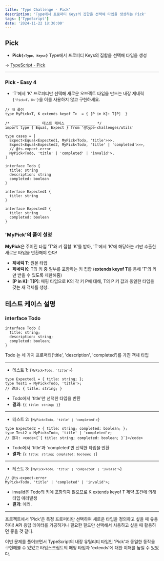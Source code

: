 ```yaml
---
title: 'Type Challenge - Pick'
description: 'Type에서 프로퍼티 Keys의 집합을 선택해 타입을 생성하는 Pick'
tags: ['TypeScript']
date: '2024-11-22 18:30:00'
---
```


## Pick

- **Pick<code>{`<Type, Keys>`}</code>**
Type에서 프로퍼티 Keys의 집합을 선택해 타입을 생성

→ [TypeScript - Pick](https://www.typescriptlang.org/docs/handbook/utility-types.html)

---

### Pick - Easy 4

- 'T'에서 'K' 프로퍼티만 선택해 새로운 오브젝트 타입을 만드는 내장 제네릭 <code>{`'Pick<T, K>'`}</code>을 이를 사용하지 않고 구현하세요.

```tsx
// 내 풀이
type MyPick<T, K extends keyof T>  = { [P in K]: T[P]  }

/* _____________ 테스트 케이스 _____________ */
import type { Equal, Expect } from '@type-challenges/utils'

type cases = [
  Expect<Equal<Expected1, MyPick<Todo, 'title'>>>,
  Expect<Equal<Expected2, MyPick<Todo, 'title' | 'completed'>>>,
  // @ts-expect-error
  MyPick<Todo, 'title' | 'completed' | 'invalid'>,
]

interface Todo {
  title: string
  description: string
  completed: boolean
}

interface Expected1 {
  title: string
}

interface Expected2 {
  title: string
  completed: boolean
}

```

### 'MyPick'의 풀이 설명

**MyPick**은 주어진 타입 'T'와 키 집합 'K'를 받아, 'T'에서 'K'에 해당하는 키만 추출한 새로운 타입을 반환해야 한다!

- **제네릭 T**: 원본 타입
- **제네릭 K**: T의 키 중 일부를 포함하는 키 집합 (**extends keyof T**를 통해 'T'의 키만 받을 수 있도록 제한해줌)
- **[P in K]: T[P]**: 매핑 타입으로 K의 각 키 P에 대해, T의 P 키 값과 동일한 타입을 갖는 새 객체를 생성.

## 테스트 케이스 설명

### interface Todo

```tsx
interface Todo {
  title: string;
  description: string;
  completed: boolean;
}
```

Todo 는 세 가지 프로퍼티('title', 'description', 'completed')를 가진 객체 타입


---


- 테스트 1: <code>{`MyPick<Todo, 'title'>`}</code>

```tsx
type Expected1 = { title: string; };
type Test1 = MyPick<Todo, 'title'>; 
// 결과: { title: string; }
```

- Todo에서 'title'만 선택한 타입을 반환
- **결과**: <code>{`{ title: string; }`}</code>

---

- 테스트 2: <code>{`MyPick<Todo, 'title' | 'completed'>`}</code>

```tsx
type Expected2 = { title: string; completed: boolean; };
type Test2 = MyPick<Todo, 'title' | 'completed'>;
// 결과: <code>{`{ title: string; completed: boolean; }`}</code>

```

- Todo에서 'title'과 'completed'만 선택한 타입을 반환
- **결과**: <code>{`{ title: string; completed: boolean; }`}</code>

---

- 테스트 3: <code>{`MyPick<Todo, 'title' | 'completed' | 'invalid'>`}</code>

```tsx
// @ts-expect-error
MyPick<Todo, 'title' | 'completed' | 'invalid'>;
```

- invalid은 Todo의 키에 포함되지 않으므로 K extends keyof T 제약 조건에 의해 타입 에러발생
- **결과**: 에러.

---

프로젝트에서 'Pick'은 특정 프로퍼티만 선택하여 새로운 타입을 정의하고 싶을 때 유용하다! 
API 응답 데이터를 가공하거나 필요한 필드만 선택해서 사용하고 싶을 때 활용하면 좋을 것 같다.

이번 문제를 풀어보면서 TypeScript의 내장 유틸리티 타입인 'Pick'과 동일한 동작을 구현해볼 수 있었고 타입스크립트의 매핑 타입과 'extends'에 대한 이해를 높일 수 있었다.